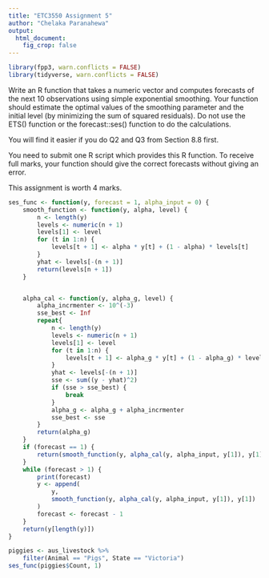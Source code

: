 ```yaml
---
title: "ETC3550 Assignment 5"
author: "Chelaka Paranahewa"
output: 
  html_document:
    fig_crop: false
---
```


```r
library(fpp3, warn.conflicts = FALSE)
library(tidyverse, warn.conflicts = FALSE)
```

Write an R function that takes a numeric vector and computes forecasts of the next 10 observations using simple exponential smoothing. Your function should estimate the optimal values of the smoothing parameter and the initial level (by minimizing the sum of squared residuals). Do not use the ETS() function or the forecast::ses() function to do the calculations.

You will find it easier if you do Q2 and Q3 from Section 8.8 first.

You need to submit one R script which provides this R function. To receive full marks, your function should give the correct forecasts without giving an error.

This assignment is worth 4 marks.

```r
ses_func <- function(y, forecast = 1, alpha_input = 0) {
    smooth_function <- function(y, alpha, level) {
        n <- length(y)
        levels <- numeric(n + 1)
        levels[1] <- level
        for (t in 1:n) {
            levels[t + 1] <- alpha * y[t] + (1 - alpha) * levels[t]
        }
        yhat <- levels[-(n + 1)]
        return(levels[n + 1])
    }


    alpha_cal <- function(y, alpha_g, level) {
        alpha_incrmenter <- 10^(-3)
        sse_best <- Inf
        repeat{
            n <- length(y)
            levels <- numeric(n + 1)
            levels[1] <- level
            for (t in 1:n) {
                levels[t + 1] <- alpha_g * y[t] + (1 - alpha_g) * levels[t]
            }
            yhat <- levels[-(n + 1)]
            sse <- sum((y - yhat)^2)
            if (sse > sse_best) {
                break
            }
            alpha_g <- alpha_g + alpha_incrmenter
            sse_best <- sse
        }
        return(alpha_g)
    }
    if (forecast == 1) {
        return(smooth_function(y, alpha_cal(y, alpha_input, y[1]), y[1]))
    }
    while (forecast > 1) {
        print(forecast)
        y <- append(
            y,
            smooth_function(y, alpha_cal(y, alpha_input, y[1]), y[1])
        )
        forecast <- forecast - 1
    }
    return(y[length(y)])
}
```

```r
piggies <- aus_livestock %>%
    filter(Animal == "Pigs", State == "Victoria")
ses_func(piggies$Count, 1)
```